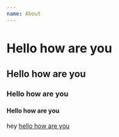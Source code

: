 ```yaml
---
name: About
---
```

# Hello how are you

## Hello how are you

### Hello how are you

#### Hello how are you

hey [hello how are you](www.artsy.net)
